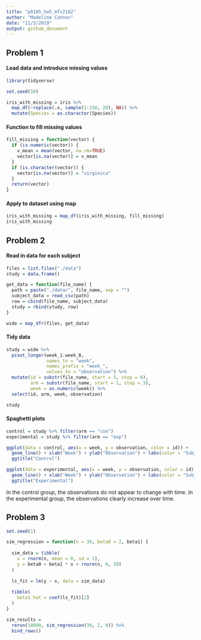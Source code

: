 ```yaml
---
title: "p8105_hw5_mfc2162"
author: "Madeline Cannon"
date: "11/3/2019"
output: github_document
---
```


## Problem 1

#### Load data and introduce missing values

```r

library(tidyverse)

set.seed(10)

iris_with_missing = iris %>% 
  map_df(~replace(.x, sample(1:150, 20), NA)) %>%
  mutate(Species = as.character(Species))

```


#### Function to fill missing values

```r

fill_missing = function(vector) {
  if (is.numeric(vector)) {
    v_mean = mean(vector, na.rm=TRUE)
    vector[is.na(vector)] = v_mean
  }
  if (is.character(vector)) {
    vector[is.na(vector)] = "virginica"
  }
  return(vector)
}

```


#### Apply to dataset using map

```r

iris_with_missing = map_df(iris_with_missing, fill_missing)
iris_with_missing

```


## Problem 2

#### Read in data for each subject

```r

files = list.files("./data")
study = data.frame()

get_data = function(file_name) {
  path = paste("./data/", file_name, sep = "")
  subject_data = read_csv(path)
  row = cbind(file_name, subject_data)
  study = rbind(study, row)
}

wide = map_dfr(files, get_data)

```


#### Tidy data

```r

study = wide %>%
  pivot_longer(week_1:week_8,
               names_to = "week",
               names_prefix = "week_",
               values_to = "observation") %>%
  mutate(id = substr(file_name, start = 5, stop = 6),
         arm = substr(file_name, start = 1, stop = 3),
         week = as.numeric(week)) %>%
  select(id, arm, week, observation)

study

```


#### Spaghetti plots

```r

control = study %>% filter(arm == "con")
experimental = study %>% filter(arm == "exp")

ggplot(data = control, aes(x = week, y = observation, color = id)) +
  geom_line() + xlab("Week") + ylab("Observation") + labs(color = "Subject ID") +
  ggtitle("Control")

ggplot(data = experimental, aes(x = week, y = observation, color = id)) +
  geom_line() + xlab("Week") + ylab("Observation") + labs(color = "Subject ID") +
  ggtitle("Experimental")

```

In the control group, the observations do not appear to change with time. In the experimental group, the observations clearly increase over time.


## Problem 3

```r

set.seed(1)

sim_regression = function(n = 30, beta0 = 2, beta1) {
  
  sim_data = tibble(
    x = rnorm(n, mean = 0, sd = 1),
    y = beta0 + beta1 * x + rnorm(n, 0, 50)
  )
  
  ls_fit = lm(y ~ x, data = sim_data)
  
  tibble(
    beta1_hat = coef(ls_fit)[2]
  )
}

sim_results = 
  rerun(10000, sim_regression(30, 2, 0)) %>% 
  bind_rows()

```